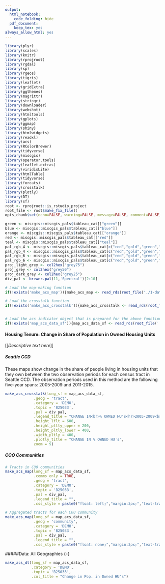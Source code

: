 ```yaml
---
output:
  html_notebook:
    code_folding: hide
  pdf_document:
    keep_tex: yes
always_allow_html: yes
---
```


```r
library(plyr)
library(scales)
library(knitr)
library(rprojroot)
library(rgdal)
library(sp)
library(rgeos)
library(tigris)
library(leaflet)
library(gridExtra)
library(ggthemes)
library(magrittr)
library(stringr)
library(downloader)
library(webshot)
library(htmltools)
library(gplots)
library(ggmap)
library(shiny)
library(htmlwidgets)
library(readxl)
library(acs)
library(RColorBrewer)
library(tidyverse)
library(miscgis)
library(operator.tools)
library(leaflet.extras)
library(viridisLite)
library(htmlTable)
library(tidyverse)
library(forcats)
library(crosstalk)
library(plotly)
library(DT)
library(sf)
root <- rprojroot::is_rstudio_project
root_file <- root$make_fix_file()
opts_chunk$set(echo=FALSE, warning=FALSE, message=FALSE, comment=FALSE)
```

```r
green <- miscgis::miscgis_pals$tableau_cat[["green"]]
blue <- miscgis::miscgis_pals$tableau_cat[["blue"]]
orange <- miscgis::miscgis_pals$tableau_cat[["orange"]]
red <- miscgis::miscgis_pals$tableau_cat[["red"]]
teal <- miscgis::miscgis_pals$tableau_cat[["teal"]]
pal_rgb_4 <- miscgis::miscgis_pals$tableau_cat[c("red","gold","green","blue")] %>% unlist %>% palette()
pal_rgb_4 <- miscgis::miscgis_pals$tableau_cat[c("red","gold","green","blue")] %>% unlist %>% palette()
pal_rgb_6 <- miscgis::miscgis_pals$tableau_cat[c("red","gold","green","blue","orange","purple")] %>% unlist %>% palette()
pal_rgb_6 <- miscgis::miscgis_pals$tableau_cat[c("red","gold","green","blue","orange","purple")] %>% unlist %>% palette()
proj_light_grey <- col2hex("grey75")
proj_grey <- col2hex("grey50")
proj_dark_grey <- col2hex("grey25")
div_pal <- brewer.pal(11,'Spectral')[2:10]
```

```r

# Load the map-making function
if(!exists('make_acs_map')){make_acs_map <- read_rds(root_file('./1-data/4-interim/make-acs-map-fun.rds'))}

# Load the crosstalk function
if(!exists('make_acs_crosstalk')){make_acs_crosstalk <- read_rds(root_file('./1-data/4-interim/make-acs-crosstalk-fun.rds'))}


# Load the acs indicator object that is prepared for the above function
if(!exists('map_acs_data_sf')){map_acs_data_sf <- read_rds(root_file('./1-data/4-interim/coo-acs-inds-map-sf.rds'))}

```

#### Housing Tenure: Change in Share of Population in Owned Housing Units {-}

[[_Descriptive text here_]]

##### Seattle CCD {-}

These maps show change in the share of people living in housing units that they own between the two observation periods for each census tract in Seattle CCD. The observation periods used in this method are the following five-year spans: 2005-2009 and 2011-2015.

```r

make_acs_crosstalk(long_sf = map_acs_data_sf,
             .geog = 'tract',
             .category = 'DEMO',
             .topic = 'B25033',
             .pal = div_pal,
             .legend_title = "CHANGE IN<br>% OWNED HU's<hr>2005-2009<br>TO<br>2011-2015",
             .height_lflt = 600,
             .height_pltly_upper = 200,
             .height_pltly_lower = 400,
             .width_pltly = 400,
             .plotly_title = "CHANGE IN % OWNED HU's",
             zoom = 9)
```

##### COO Communities {-}
```r

# Tracts in COO communities
make_acs_map(long_sf = map_acs_data_sf,
             .comms_only = TRUE,
             .geog = 'tract',
             .category = 'DEMO',
             .topic = 'B25033',
             .pal = div_pal,
             .legend_title = "",
             .css_style = paste0("float: left;","margin:3px;","text-transform:uppercase;text-shadow:-1px 0 #FFFFFF,0 1px #FFFFFF,1px 0 #FFFFFF,0 -1px #FFFFFF")) 

# Aggregated tracts for each COO community
make_acs_map(long_sf = map_acs_data_sf,
             .geog = 'community',
             .category = 'DEMO',
             .topic = 'B25033',
             .pal = div_pal,
             .legend_title = "",
             .css_style = paste0("float: none;","margin:3px;","text-transform:uppercase;text-shadow:-1px 0 #FFFFFF,0 1px #FFFFFF,1px 0 #FFFFFF,0 -1px #FFFFFF")) 


```


#####Data: All Geographies {-}
```r

make_acs_dt(long_sf = map_acs_data_sf,
            .category = 'DEMO',
            .topic = 'B25033',
            .col_title = "Change in Pop. in Owned HU's")


```